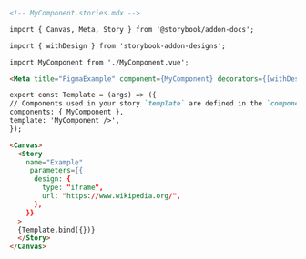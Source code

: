 ```md
<!-- MyComponent.stories.mdx -->

import { Canvas, Meta, Story } from '@storybook/addon-docs';

import { withDesign } from 'storybook-addon-designs';

import MyComponent from './MyComponent.vue';

<Meta title="FigmaExample" component={MyComponent} decorators={[withDesign]} />

export const Template = (args) => ({
// Components used in your story `template` are defined in the `components` object
components: { MyComponent },
template: 'MyComponent />',
});

<Canvas>
  <Story
    name="Example"
     parameters={{
      design: {
        type: "iframe",
        url: "https://www.wikipedia.org/",
      },
    }}
  >
  {Template.bind({})}
  </Story>
</Canvas>
```
